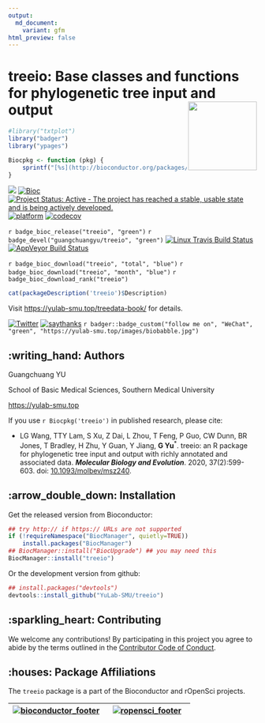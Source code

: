 ```yaml
---
output:
  md_document:
    variant: gfm
html_preview: false
---
```


<!-- README.md is generated from README.Rmd. Please edit that file -->


#  treeio: Base classes and functions for phylogenetic tree input and output <a href="https://yulab-smu.top/treedata-book/"><img src="man/figures/logo.png" align="right" height="139" /></a>

```r
#library("txtplot")
library("badger")
library("ypages")

Biocpkg <- function (pkg) {
    sprintf("[%s](http://bioconductor.org/packages/%s)", pkg, pkg)
}
```

[![](https://badges.ropensci.org/179_status.svg)](https://github.com/ropensci/onboarding/issues/179)
[![Bioc](http://www.bioconductor.org/shields/years-in-bioc/treeio.svg)](https://www.bioconductor.org/packages/devel/bioc/html/treeio.html#since)
[![Project Status: Active - The project has reached a stable, usable state and is being actively developed.](http://www.repostatus.org/badges/latest/active.svg)](http://www.repostatus.org/#active)
[![platform](http://www.bioconductor.org/shields/availability/devel/treeio.svg)](https://www.bioconductor.org/packages/devel/bioc/html/treeio.html#archives)
[![codecov](https://codecov.io/gh/GuangchuangYu/treeio/branch/master/graph/badge.svg)](https://codecov.io/gh/GuangchuangYu/treeio)


`r badge_bioc_release("treeio", "green")`
`r badge_devel("guangchuangyu/treeio", "green")`
[![Linux Travis Build Status](https://img.shields.io/travis/GuangchuangYu/treeio/master.svg?label=Linux)](https://travis-ci.org/GuangchuangYu/treeio)
[![AppVeyor Build Status](https://img.shields.io/appveyor/ci/Guangchuangyu/treeio/master.svg?label=Windows)](https://ci.appveyor.com/project/GuangchuangYu/treeio)


`r badge_bioc_download("treeio", "total", "blue")`
`r badge_bioc_download("treeio", "month", "blue")`
`r badge_bioc_download_rank("treeio")`



```r
cat(packageDescription('treeio')$Description)
```

Visit <https://yulab-smu.top/treedata-book/> for details.


[![Twitter](https://img.shields.io/twitter/url/http/shields.io.svg?style=social&logo=twitter)](https://twitter.com/intent/tweet?hashtags=treeio&url=http://onlinelibrary.wiley.com/doi/10.1111/2041-210X.12628/abstract&screen_name=guangchuangyu)
[![saythanks](https://img.shields.io/badge/say-thanks-ff69b4.svg)](https://saythanks.io/to/GuangchuangYu)
`r badger::badge_custom("follow me on", "WeChat", "green", "https://yulab-smu.top/images/biobabble.jpg")`




## :writing_hand: Authors

Guangchuang YU 

School of Basic Medical Sciences, Southern Medical University

<https://yulab-smu.top>

If you use `r Biocpkg('treeio')` in published research, please cite:

+ LG Wang, TTY Lam, S Xu, Z Dai, L Zhou, T Feng, P Guo, CW Dunn, BR Jones, T Bradley, H Zhu, Y Guan, Y Jiang, __G Yu__^\*^. treeio: an R package for phylogenetic tree input and output with richly annotated and associated data. __*Molecular Biology and Evolution*__. 2020, 37(2):599-603. doi: [10.1093/molbev/msz240](http://dx.doi.org/10.1093/molbev/msz240).


## :arrow_double_down: Installation

Get the released version from Bioconductor:

```r
## try http:// if https:// URLs are not supported
if (!requireNamespace("BiocManager", quietly=TRUE))
    install.packages("BiocManager")
## BiocManager::install("BiocUpgrade") ## you may need this
BiocManager::install("treeio")
```

Or the development version from github:

```r
## install.packages("devtools")
devtools::install_github("YuLab-SMU/treeio")
```



## :sparkling_heart: Contributing

We welcome any contributions! By participating in this project you agree to
abide by the terms outlined in the [Contributor Code of Conduct](CONDUCT.md).


## :houses: Package Affiliations

The `treeio` package is a part of the Bioconductor and rOpenSci projects.

| [![bioconductor_footer](http://bioconductor.org/images/logo_bioconductor.gif)](http://bioconductor.org) | [![ropensci_footer](http://ropensci.org/public_images/github_footer.png)](http://ropensci.org) |
|:-------------------------------------------------------------------------------------------------------:|:----------------------------------------------------------------------------------------------:|

